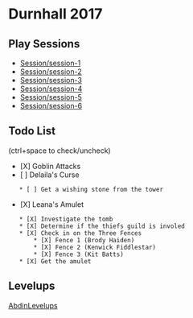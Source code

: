 = Durnhall 2017 =

== Play Sessions ==
* [[Session/session-1]]
* [[Session/session-2]]
* [[Session/session-3]]
* [[Session/session-4]]
* [[Session/session-5]]
* [[Session/session-6]]

== Todo List ==
(ctrl+space to check/uncheck)
* [X] Goblin Attacks
* [ ] Delaila's Curse
	* [ ] Get a wishing stone from the tower
* [X] Leana's Amulet
	* [X] Investigate the tomb
	* [X] Determine if the thiefs guild is involed
    * [X] Check in on the Three Fences
        * [X] Fence 1 (Brody Haiden)
        * [X] Fence 2 (Kenwick Fiddlestar)
        * [X] Fence 3 (Kit Batts)
    * [X] Get the amulet

== Levelups ==

[[AbdinLevelups]]



